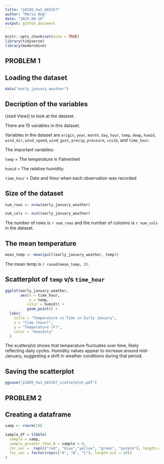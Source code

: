 ```yaml
---
title: "p8105_hw1_mb5357"
author: "Maria Beg"
date: "2025-09-18"
output: github_document
---
```


```r
knitr::opts_chunk$set(echo = TRUE)
library(tidyverse)
library(moderndive)

```

## PROBLEM 1


## Loading the dataset

```r

data("early_january_weather")

```

## Decription of the variables

Used View() to look at the dataset. 

There are 15 variables in this dataset.

Variables in the dataset are `origin`, `year`, `month`, `day`, `hour`, `temp`, `dewp`, `humid`, `wind_dir`, `wind_speed`, `wind_gust`, `precip`, `pressure`, `visib`, and `time_hour`.

The important variables:

`temp` = The temperature in Fahrenheit

`humid` = The relative humidity

`time_hour` = Date and Hour when each observation was recorded


## Size of the dataset

```r

num_rows <- nrow(early_january_weather)

num_cols <- ncol(early_january_weather)

```

The number of rows is `r num_rows` and the number of columns is `r num_cols` in the dataset.


## The mean temperature 

```r

mean_temp <- mean(pull(early_january_weather, temp))

```

The mean temp is `r round(mean_temp, 2)`.


## Scatterplot of `temp` v/s `time_hour`

```r

ggplot(early_january_weather, 
       aes(x = time_hour, 
           y = temp, 
          color = humid)) +
          geom_point() +
  labs(
    title = "Temperature vs Time in Early January",
    x = "Time (hour)",
    y = "Temperature (F)",
    color = "Humidity"
  )


```

The scatterplot shows that temperature fluctuates over time, likely reflecting daily cycles. Humidity values appear to increase around mid-January, suggesting a shift in weather conditions during that period.

## Saving the scatterplot

```r

ggsave("p1805_hw1_mb5357_scatterplot.pdf")

```


## PROBLEM 2


## Creating a dataframe

```r

samp <- rnorm(10)

sample_df = tibble(
  sample = samp,
  sample_greater_than_0 = sample > 0,
  chr_vec =  rep(c("red", "blue","yellow", "green", "purple"), length.out = 10),
  fac_vec = factor(rep(c("A", "B", "C"), length.out = 10))
)

```



